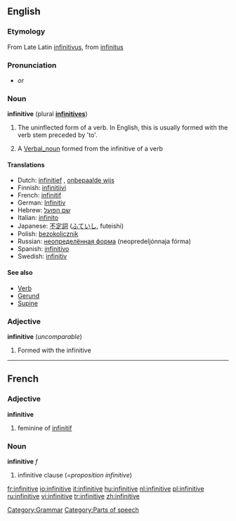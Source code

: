 {{wikipedia}}
==English==

===Etymology===
From Late Latin [[infinitivus]], from [[infinitus]]

===Pronunciation===
*{{IPA|/ɪnfɪnɪtɪv/}} ''or'' {{IPAchar|/ɪnfɪnətɪv/}}

===Noun===
'''infinitive''' (plural '''[[infinitives]]''')

# {{grammar}} The uninflected form of a verb. In English, this is usually formed with the verb stem preceded by 'to'.
# {{grammar}} A [[Verbal_noun]] formed from the infinitive of a verb

====Translations====
*Dutch: [[infinitief]] {{m}}, [[onbepaalde wijs]] {{m}}
*Finnish: [[infinitiivi]]
*French: [[infinitif]] {{m}}
*German: [[Infinitiv]] {{m}}
*Hebrew: [[שם הפועל]]
*Italian: [[infinito]] {{m}}
*Japanese: [[不定詞]] ([[ふていし]], futeishi)
*Polish: [[bezokolicznik]] {{m}}
*Russian: [[неопределённая форма]] (neopredeljónnaja fórma) {{f}}
*Spanish: [[infinitivo]] {{m}}
*Swedish: [[infinitiv]] {{n}}

====See also====
* [[Verb]]
* [[Gerund]]
* [[Supine]]

===Adjective===
'''infinitive''' (''uncomparable'')

# {{grammar}} Formed with the infinitive

----

==French==

===Adjective===
'''infinitive'''

# feminine of [[infinitif]]

===Noun===
'''infinitive''' ''f''

# infinitive clause (=''proposition infinitive'')

[[Category:Grammar]]
[[Category:Parts of speech]]

[[fr:infinitive]]
[[io:infinitive]]
[[it:infinitive]]
[[hu:infinitive]]
[[nl:infinitive]]
[[pl:infinitive]]
[[ru:infinitive]]
[[vi:infinitive]]
[[tr:infinitive]]
[[zh:infinitive]]